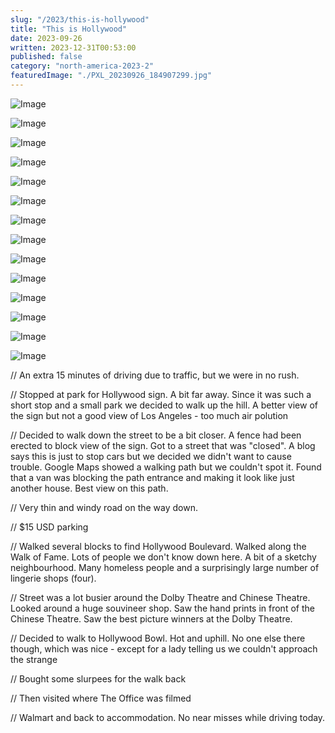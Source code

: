 ```yaml
---
slug: "/2023/this-is-hollywood"
title: "This is Hollywood"
date: 2023-09-26
written: 2023-12-31T00:53:00
published: false
category: "north-america-2023-2"
featuredImage: "./PXL_20230926_184907299.jpg"
---
```


![Image](PXL_20230926_171524608.jpg)

![Image](PXL_20230926_171954412.jpg)

![Image](PXL_20230926_172121973.jpg)

![Image](PXL_20230926_173648893.jpg)

![Image](PXL_20230926_174007009.jpg)

![Image](PXL_20230926_174713598.jpg)

![Image](PXL_20230926_184725418.jpg)

![Image](PXL_20230926_184739599.jpg)

![Image](PXL_20230926_184907299.jpg)

![Image](PXL_20230926_191310595.jpg)

![Image](PXL_20230926_200341002.jpg)

![Image](PXL_20230926_200530916.jpg)

![Image](PXL_20230926_215703947.jpg)

![Image](PXL_20230926_215836581.jpg)

// An extra 15 minutes of driving due to traffic, but we were in no rush.

// Stopped at park for Hollywood sign. A bit far away. Since it was such a short stop and a small park we decided to walk up the hill. A better view of the sign but not a good view of Los Angeles - too much air polution

// Decided to walk down the street to be a bit closer. A fence had been erected to block view of the sign. Got to a street that was "closed". A blog says this is just to stop cars but we decided we didn't want to cause trouble. Google Maps showed a walking path but we couldn't spot it. Found that a van was blocking the path entrance and making it look like just another house. Best view on this path.

// Very thin and windy road on the way down.

// $15 USD parking

// Walked several blocks to find Hollywood Boulevard. Walked along the Walk of Fame. Lots of people we don't know down here. A bit of a sketchy neighbourhood. Many homeless people and a surprisingly large number of lingerie shops (four).

// Street was a lot busier around the Dolby Theatre and Chinese Theatre. Looked around a huge souvineer shop. Saw the hand prints in front of the Chinese Theatre. Saw the best picture winners at the Dolby Theatre.

// Decided to walk to Hollywood Bowl. Hot and uphill. No one else there though, which was nice - except for a lady telling us we couldn't approach the strange

// Bought some slurpees for the walk back

// Then visited where The Office was filmed

// Walmart and back to accommodation. No near misses while driving today.
